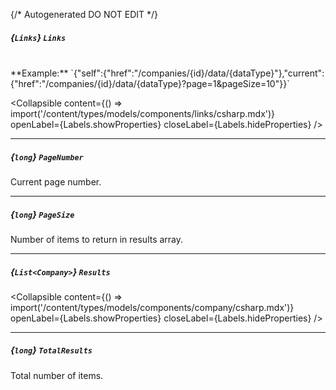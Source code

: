 {/* Autogenerated DO NOT EDIT  */}

##### *{`Links`}* `Links`
<br/>
**Example:** `{"self":{"href":"/companies/{id}/data/{dataType}"},"current":{"href":"/companies/{id}/data/{dataType}?page=1&pageSize=10"}}`

<Collapsible content={() => import('/content/types/models/components/links/csharp.mdx')} openLabel={Labels.showProperties} closeLabel={Labels.hideProperties} />


---
##### *{`long`}* `PageNumber`
Current page number.

---
##### *{`long`}* `PageSize`
Number of items to return in results array.

---
##### *{`List<Company>`}* `Results`

<Collapsible content={() => import('/content/types/models/components/company/csharp.mdx')} openLabel={Labels.showProperties} closeLabel={Labels.hideProperties} />


---
##### *{`long`}* `TotalResults`
Total number of items.



